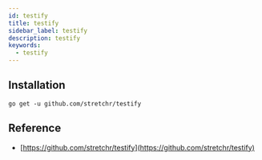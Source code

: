 ```yaml
---
id: testify
title: testify
sidebar_label: testify
description: testify
keywords:
  - testify
---
```


## Installation

```shell
go get -u github.com/stretchr/testify
```

## Reference

- [https://github.com/stretchr/testify](https://github.com/stretchr/testify)
